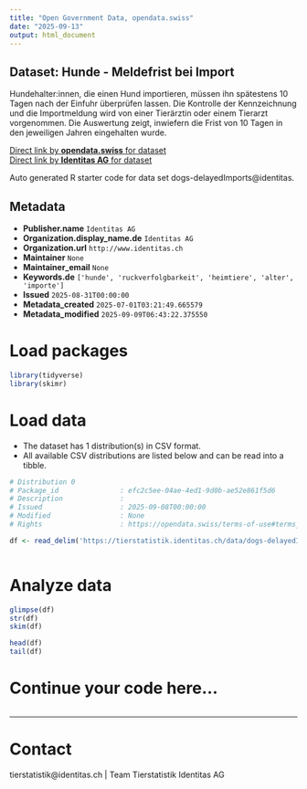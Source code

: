 ```yaml
---
title: "Open Government Data, opendata.swiss"
date: "2025-09-13"
output: html_document
---
```


## Dataset: Hunde - Meldefrist bei Import

Hundehalter:innen, die einen Hund importieren, müssen ihn spätestens 10 Tagen nach der Einfuhr überprüfen lassen. Die Kontrolle der Kennzeichnung und die Importmeldung wird von einer Tierärztin oder einem Tierarzt vorgenommen. Die Auswertung zeigt, inwiefern die Frist von 10 Tagen in den jeweiligen Jahren eingehalten wurde.

[Direct link by **opendata.swiss** for dataset](https://opendata.swiss/de/dataset/hunde-meldefrist-bei-import)<br>
[Direct link by **Identitas AG** for dataset](https://tierstatistik.identitas.ch/)

Auto generated R starter code for data set dogs-delayedImports@identitas.

## Metadata

- **Publisher.name** `Identitas AG`
- **Organization.display_name.de** `Identitas AG`
- **Organization.url** `http://www.identitas.ch`
- **Maintainer** `None`
- **Maintainer_email** `None`
- **Keywords.de** `['hunde', 'ruckverfolgbarkeit', 'heimtiere', 'alter', 'importe']`
- **Issued** `2025-08-31T00:00:00`
- **Metadata_created** `2025-07-01T03:21:49.665579`
- **Metadata_modified** `2025-09-09T06:43:22.375550`


# Load packages

```r

library(tidyverse)
library(skimr)

```

# Load data

-   The dataset has 1 distribution(s) in CSV format.
-   All available CSV distributions are listed below and can be read into a tibble.

```r

# Distribution 0
# Package_id               : efc2c5ee-04ae-4ed1-9d0b-ae52e861f5d6
# Description              : 
# Issued                   : 2025-09-08T00:00:00
# Modified                 : None
# Rights                   : https://opendata.swiss/terms-of-use#terms_by

df <- read_delim('https://tierstatistik.identitas.ch/data/dogs-delayedImports.csv')



```

# Analyze data

```r

glimpse(df)
str(df)
skim(df)

head(df)
tail(df)

```

# Continue your code here...

```r

```

------------------------------------------------------------------------

# Contact

tierstatistik@identitas.ch | Team Tierstatistik Identitas AG
